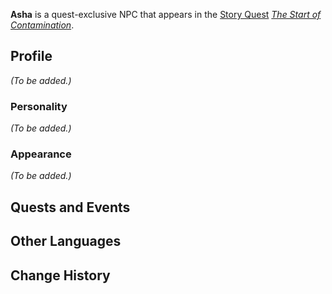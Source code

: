 {{Meta
<!-- Remove this template after adding the missing info -->
|missing_NPC_profile  = yes
}}
{{Character Infobox
|type             = Quest NPC
|image            = NPC Asha.png
|region           = Sumeru

|ancestry         = <!-- Clan/family -->
|father           = 
|mother           = 
|spouse           = 
|sibling          = 
|child            = Yara
|childNote        = son
|relative         = 

|voiceEN          = 
|voiceCN          = 
|voiceJP          = 
}}
'''Asha''' is a quest-exclusive NPC that appears in the [[Story Quest]] ''[[The Start of Contamination]]''.

==Profile==
<!-- Detailed story/lore information goes here. -->
''(To be added.)''

===Personality===
''(To be added.)''

===Appearance===
<!-- Keep appearance section short and concise. Limit to 2 paragraphs with 3-4 sentences each. -->
''(To be added.)''

==Quests and Events==
{{Quests and Events}}
<!--
==Trivia==
* 
-->
==Other Languages==
{{Other Languages
|default_hidden = 1
|en      = Asha
|zhs     = 阿莎
|zhs_rm  = Āshā
|zht     = 阿莎
|zht_rm  = Āshā
|ja      = アシャ
|ja_rm   = Asha
|ko      = 아샤
|ko_rm   = Asya
|es      = Asha
|fr      = Asha
|ru      = Аша
|th      = Asha
|vi      = Asha
|de      = Asha
|id      = Asha
|pt      = Asha
|tr      = Asha
|it      = Asha
}}

==Change History==
{{Change History|3.0}}
<!--
==References==
{{Reflist}}
-->